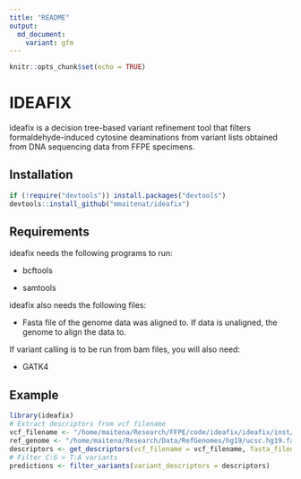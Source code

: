 ```yaml
---
title: "README"
output:
  md_document:
    variant: gfm
---
```


```r
knitr::opts_chunk$set(echo = TRUE)
```

# IDEAFIX

ideafix is a decision tree-based variant refinement tool that filters formaldehyde-induced cytosine deaminations from variant lists obtained from DNA sequencing data from FFPE specimens.

## Installation

``` r
if (!require("devtools")) install.packages("devtools")
devtools::install_github("mmaitenat/ideafix")
```

## Requirements

ideafix needs the following programs to run:

* bcftools

* samtools

ideafix also needs the following files:

* Fasta file of the genome data was aligned to. If data is unaligned, the genome to align the data to.

If variant calling is to be run from bam files, you will also need:

* GATK4

## Example

``` r
library(ideafix)
# Extract descriptors from vcf filename
vcf_filename <- "/home/maitena/Research/FFPE/code/ideafix/ideafix/inst/extdata/SRR1523260_filtermarks_annotated.vcf"
ref_genome <- "/home/maitena/Research/Data/RefGenomes/hg19/ucsc.hg19.fasta"
descriptors <- get_descriptors(vcf_filename = vcf_filename, fasta_filename = ref_genome)
# Filter C:G > T:A variants
predictions <- filter_variants(variant_descriptors = descriptors)
```


